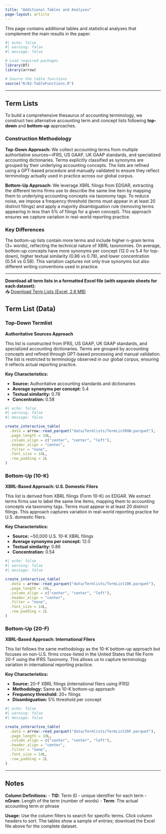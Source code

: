 ```yaml
---
title: "Additional Tables and Analyses"
page-layout: article
---
```


This page contains additional tables and statistical analyses that complement the main results in the paper.

```r
#| echo: false
#| warning: false
#| message: false

# Load required packages
library(DT)
library(arrow)

# Source the table functions
source("R/02-TableFunctions.R")
```

------------------------------------------------------------------------

## Term Lists

To build a comprehensive thesaurus of accounting terminology, we construct two alternative accounting term and concept lists following **top-down** and **bottom-up** approaches.

### Construction Methodology

**Top-Down Approach:** We collect accounting terms from multiple authoritative sources—IFRS, US GAAP, UK GAAP standards, and specialized accounting dictionaries. Terms explicitly classified as synonyms are grouped by their underlying accounting concepts. The lists are refined using a GPT-based procedure and manually validated to ensure they reflect terminology actually used in practice across our global corpus.

**Bottom-Up Approach:** We leverage XBRL filings from EDGAR, extracting the different terms firms use to describe the same line item by mapping them to underlying accounting concepts via taxonomy tags. To reduce noise, we impose a frequency threshold (terms must appear in at least 20 distinct filings) and apply a majority disambiguation rule (removing terms appearing in less than 5% of filings for a given concept). This approach ensures we capture variation in real-world reporting practice.

### Key Differences

The bottom-up lists contain more terms and include higher n-gram terms (3+ words), reflecting the technical nature of XBRL taxonomies. On average, bottom-up concepts have more synonyms per concept (12.0 vs 5.4 for top-down), higher textual similarity (0.86 vs 0.78), and lower concentration (0.54 vs 0.58). This variation captures not only true synonyms but also different writing conventions used in practice.

------------------------------------------------------------------------

**Download all term lists in a formatted Excel file (with separate sheets for each dataset):**\
📥 [Download Term Lists (Excel, 2.6 MB)](downloads/Termlists.xlsx)

## Term List (Data)

::: panel-tabset
### Top-Down Termlist

**Authoritative Sources Approach**

This list is constructed from IFRS, US GAAP, UK GAAP standards, and specialized accounting dictionaries. Terms are grouped by accounting concepts and refined through GPT-based processing and manual validation. The list is restricted to terminology observed in our global corpus, ensuring it reflects actual reporting practice.

**Key Characteristics:**

-   **Source:** Authoritative accounting standards and dictionaries
-   **Average synonyms per concept:** 5.4
-   **Textual similarity:** 0.78
-   **Concentration:** 0.58

```r
#| echo: false
#| warning: false
#| message: false

create_interactive_table(
  .data = arrow::read_parquet("data/Termlists/TermListROW.parquet"),
  .page_length = 10L,
  .column_align = c("center", "center", "left"),
  .header_align = "center",
  .filter = "none",
  .font_size = 14L,
  .row_padding = 2L
)  
```

### Bottom-Up (10-K)

**XBRL-Based Approach: U.S. Domestic Filers**

This list is derived from XBRL filings (Form 10-K) on EDGAR. We extract terms firms use to label the same line items, mapping them to accounting concepts via taxonomy tags. Terms must appear in at least 20 distinct filings. This approach captures variation in real-world reporting practice for U.S. domestic filers.

**Key Characteristics:**

-   **Source:** \~50,000 U.S. 10-K XBRL filings
-   **Average synonyms per concept:** 12.0
-   **Textual similarity:** 0.86
-   **Concentration:** 0.54

```r
#| echo: false
#| warning: false
#| message: false

create_interactive_table(
  .data = arrow::read_parquet("data/Termlists/TermList10K.parquet"),
  .page_length = 10L,
  .column_align = c("center", "center", "left"),
  .header_align = "center",
  .filter = "none",
  .font_size = 14L,
  .row_padding = 2L
)
```

### Bottom-Up (20-F)

**XBRL-Based Approach: International Filers**

This list follows the same methodology as the 10-K bottom-up approach but focuses on non-U.S. firms cross-listed in the United States that file Form 20-F using the IFRS Taxonomy. This allows us to capture terminology variation in international reporting practice.

**Key Characteristics:**

-   **Source:** 20-F XBRL filings (international filers using IFRS)
-   **Methodology:** Same as 10-K bottom-up approach
-   **Frequency threshold:** 20+ filings
-   **Disambiguation:** 5% threshold per concept

```r
#| echo: false
#| warning: false
#| message: false

create_interactive_table(
  .data = arrow::read_parquet("data/Termlists/TermList20F.parquet"),
  .page_length = 10L,
  .column_align = c("center", "center", "left"),
  .header_align = "center",
  .filter = "none",
  .font_size = 14L,
  .row_padding = 2L
)
```
:::

------------------------------------------------------------------------

## Notes

**Column Definitions:** - **TID**: Term ID - unique identifier for each term - **nGram**: Length of the term (number of words) - **Term**: The actual accounting term or phrase

**Usage:** Use the column filters to search for specific terms. Click column headers to sort. The tables show a sample of entries; download the Excel file above for the complete dataset.
